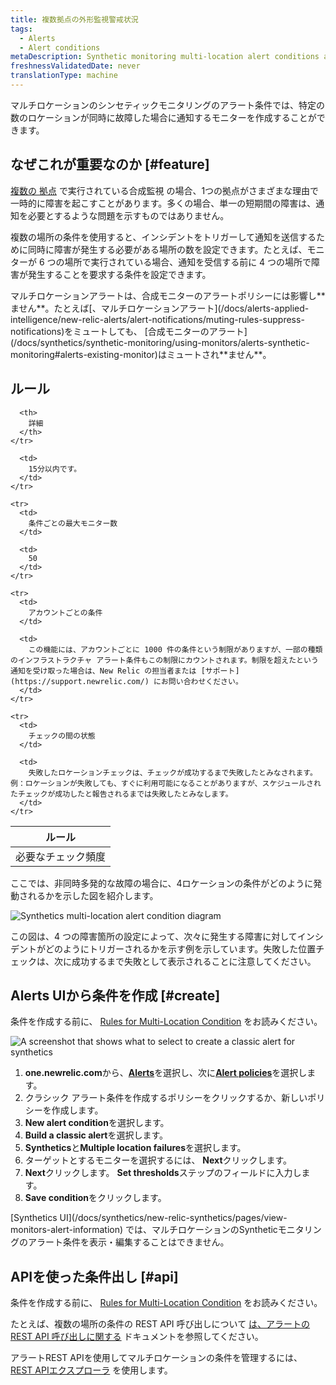 ```yaml
---
title: 複数拠点の外形監視警戒状況
tags:
  - Alerts
  - Alert conditions
metaDescription: Synthetic monitoring multi-location alert conditions allow you to specify how many location checks must fail before generating a notification.
freshnessValidatedDate: never
translationType: machine
---
```




マルチロケーションのシンセティックモニタリングのアラート条件では、特定の数のロケーションが同時に故障した場合に通知するモニターを作成することができます。

## なぜこれが重要なのか [#feature]

[複数の ](/docs/synthetics/new-relic-synthetics/getting-started/introduction-new-relic-synthetics)[拠点](/docs/synthetics/new-relic-synthetics/using-monitors/add-edit-monitors#setting-location) で実行されている合成監視 の場合、1つの拠点がさまざまな理由で一時的に障害を起こすことがあります。多くの場合、単一の短期間の障害は、通知を必要とするような問題を示すものではありません。

複数の場所の条件を使用すると、インシデントをトリガーして通知を送信するために同時に障害が発生する必要がある場所の数を設定できます。たとえば、モニターが 6 つの場所で実行されている場合、通知を受信する前に 4 つの場所で障害が発生することを要求する条件を設定できます。

<Callout variant="important">
  マルチロケーションアラートは、合成モニターのアラートポリシーには影響し**ません**。たとえば[、マルチロケーションアラート](/docs/alerts-applied-intelligence/new-relic-alerts/alert-notifications/muting-rules-suppress-notifications)をミュートしても、 [合成モニターのアラート](/docs/synthetics/synthetic-monitoring/using-monitors/alerts-synthetic-monitoring#alerts-existing-monitor)はミュートされ**ません**。
</Callout>

## ルール

<table>
  <thead>
    <tr>
      <th style={{ width: "250px" }}>
        ルール
      </th>

      <th>
        詳細
      </th>
    </tr>
  </thead>

  <tbody>
    <tr>
      <td>
        必要なチェック頻度
      </td>

      <td>
        15分以内です。
      </td>
    </tr>

    <tr>
      <td>
        条件ごとの最大モニター数
      </td>

      <td>
        50
      </td>
    </tr>

    <tr>
      <td>
        アカウントごとの条件
      </td>

      <td>
        この機能には、アカウントごとに 1000 件の条件という制限がありますが、一部の種類のインフラストラクチャ アラート条件もこの制限にカウントされます。制限を超えたという通知を受け取った場合は、New Relic の担当者または [サポート](https://support.newrelic.com/) にお問い合わせください。
      </td>
    </tr>

    <tr>
      <td>
        チェックの間の状態
      </td>

      <td>
        失敗したロケーションチェックは、チェックが成功するまで失敗したとみなされます。例：ロケーションが失敗しても、すぐに利用可能になることがありますが、スケジュールされたチェックが成功したと報告されるまでは失敗したとみなします。
      </td>
    </tr>
  </tbody>
</table>

ここでは、非同時多発的な故障の場合に、4ロケーションの条件がどのように発動されるかを示した図を紹介します。

<img
  title="synthetics-multi-location-alert-diagram.png"
  alt="Synthetics multi-location alert condition diagram"
  src={accountsSyntheticsMultiLocationAlertDiagram}
/>

<figcaption>
  この図は、4 つの障害箇所の設定によって、次々に発生する障害に対してインシデントがどのようにトリガーされるかを示す例を示しています。失敗した位置チェックは、次に成功するまで失敗として表示されることに注意してください。
</figcaption>

## Alerts UIから条件を作成 [#create]

条件を作成する前に、 [Rules for Multi-Location Condition](#rules) をお読みください。

<img
  title="Create a classic alert for synthetics"
  alt="A screenshot that shows what to select to create a classic alert for synthetics"
  src={alertsSyntheticsAlerts}
/>

1. <DNT>**one.newrelic.com**</DNT>から、[<DNT>**Alerts**</DNT>](https://one.newrelic.com/alerts-ai)を選択し、次に[<DNT>**Alert policies**</DNT>](https://one.newrelic.com/alerts-ai/condition-builder/policy-list)を選択します。
2. クラシック アラート条件を作成するポリシーをクリックするか、新しいポリシーを作成します。
3. <DNT>**New alert condition**</DNT>を選択します。
4. <DNT>**Build a classic alert**</DNT>を選択します。
5. <DNT>**Synthetics**</DNT>と<DNT>**Multiple location failures**</DNT>を選択します。
6. ターゲットとするモニターを選択するには、 <DNT>**Next**</DNT>クリックします。
7. <DNT>**Next**</DNT>クリックします。 <DNT>**Set thresholds**</DNT>ステップのフィールドに入力します。
8. <DNT>**Save condition**</DNT>をクリックします。

<Callout variant="important">
  [Synthetics UI](/docs/synthetics/new-relic-synthetics/pages/view-monitors-alert-information) では、マルチロケーションのSyntheticモニタリングのアラート条件を表示・編集することはできません。
</Callout>

## APIを使った条件出し [#api]

条件を作成する前に、 [Rules for Multi-Location Condition](#rules) をお読みください。

たとえば、複数の場所の条件の REST API 呼び出しについて [は、アラートの REST API 呼び出しに関する](/docs/alerts-applied-intelligence/new-relic-alerts/advanced-alerts/rest-api-alerts/rest-api-calls-alerts/#multilocation-synthetics-conditions) ドキュメントを参照してください。

アラートREST APIを使用してマルチロケーションの条件を管理するには、 [REST APIエクスプローラ](https://rpm.newrelic.com/api/explore/alerts_location_failure_conditions/create) を使用します。
